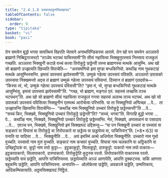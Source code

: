 ```yaml
---
title: "2.4.1.8 उच्चारछड्डनसिक्खापद"
tableOfContents: false
sidebar:
  order: 9
type: "tipitaka"
basket: "vi"
book: "paci"
---
```



<DynamicBreadcrumb />

<Division number="824" book="paci">

<Paragraph number="2635" book="paci">
तेन समयेन बुद्धो भगवा सावत्थियं विहरति जेतवने अनाथपिण्डिकस्स आरामे. तेन खो पन समयेन अञ्ञतरो ब्राह्मणो निब्बिट्ठराजभटो “तञ्ञेव भटपथं याचिस्सामी”ति सीसं नहायित्वा भिक्खुनुपस्सयं निस्साय राजकुलं गच्छति. अञ्ञतरा भिक्खुनी कटाहे वच्चं कत्वा तिरोकुट्टे छड्डेन्ती तस्स ब्राह्मणस्स मत्थके आसुम्भि. अथ खो सो ब्राह्मणो उज्झायति खिय्यति विपाचेति—  “अस्समणियो इमा मुण्डा बन्धकिनियो. कथञ्हि नाम गूथकटाहं मत्थके आसुम्भिस्सन्ति. इमासं उपस्सयं झापेस्सामी”ति. उम्मुकं गहेत्वा उपस्सयं पविसति. अञ्ञतरो उपासको उपस्सया निक्खमन्तो अद्दस तं ब्राह्मणं उम्मुकं गहेत्वा उपस्सयं पविसन्तं. दिस्वान तं ब्राह्मणं एतदवोच—  “किस्स त्वं, भो, उम्मुकं गहेत्वा उपस्सयं पविससी”ति? “इमा मं, भो, मुण्डा बन्धकिनियो गूथकटाहं मत्थके आसुम्भिंसु. इमासं उपस्सयं झापेस्सामी”ति. “गच्छ, भो ब्राह्मण, मङ्गलं एतं. सहस्सं लच्छसि तञ्च भटपथन्”ति. अथ खो सो ब्राह्मणो सीसं नहायित्वा राजकुलं गन्त्वा सहस्सं अलत्थ तञ्च भटपथं.
</Paragraph>

<Paragraph number="2636" book="paci">
अथ खो सो उपासको उपस्सयं पविसित्वा भिक्खुनीनं एतमत्थं आरोचेत्वा परिभासि. या ता भिक्खुनियो अप्पिच्छा …पे…  ता उज्झायन्ति खिय्यन्ति विपाचेन्ति—  “कथञ्हि नाम भिक्खुनियो उच्चारं तिरोकुट्टे छड्डेस्सन्ती”ति …पे…  “सच्चं किर, भिक्खवे, भिक्खुनियो उच्चारं तिरोकुट्टे छड्डेन्ती”ति? “सच्चं, भगवा”ति. विगरहि बुद्धो भगवा …पे…  कथञ्हि नाम, भिक्खवे, भिक्खुनियो उच्चारं तिरोकुट्टे छड्डेस्सन्ति. नेतं, भिक्खवे, अप्पसन्नानं वा पसादाय …पे…  एवञ्च पन, भिक्खवे, भिक्खुनियो इमं सिक्खापदं उद्दिसन्तु—
</Paragraph>

</Division>
<Division number="825" book="paci">

<Paragraph number="2637" book="paci">
<Emphasis>“या पन भिक्खुनी उच्चारं वा पस्सावं वा सङ्कारं वा विघासं वा तिरोकुट्टे वा तिरोपाकारे वा छड्डेय्य वा छड्डापेय्य वा, पाचित्तियन्”</Emphasis>ति. (*8*:<Emphasis>63</Emphasis>)
</Paragraph>

</Division>
<Division number="826" book="paci">

<Paragraph number="2638" book="paci">
<Emphasis>या पना</Emphasis>ति या यादिसा …पे…  <Emphasis>भिक्खुनी</Emphasis>ति …पे…  अयं इमस्मिं अत्थे अधिप्पेता भिक्खुनीति.
</Paragraph>

<Paragraph number="2639" book="paci">
<Emphasis>उच्चारो</Emphasis> नाम गूथो वुच्चति. <Emphasis>पस्सावो</Emphasis> नाम मुत्तं वुच्चति.
</Paragraph>

<Paragraph number="2640" book="paci">
<Emphasis>सङ्कारं</Emphasis> नाम कचवरं वुच्चति.
</Paragraph>

<Paragraph number="2641" book="paci">
<Emphasis>विघासं</Emphasis> नाम चलकानि वा अट्ठिकानि वा उच्छिट्ठोदकं वा.
</Paragraph>

<Paragraph number="2642" book="paci">
<Emphasis>कुट्टो</Emphasis> नाम तयो कुट्टा—  इट्ठकाकुट्टो, सिलाकुट्टो, दारुकुट्टो.
</Paragraph>

<Paragraph number="2643" book="paci">
<Emphasis>पाकारो</Emphasis> नाम तयो पाकारा—  इट्ठकापाकारो, सिलापाकारो, दारुपाकारो.
</Paragraph>

<Paragraph number="2644" book="paci">
<Emphasis>तिरोकुट्टे</Emphasis>ति कुट्टस्स परतो. <Emphasis>तिरोपाकारे</Emphasis>ति पाकारस्स परतो.
</Paragraph>

<Paragraph number="2645" book="paci">
<Emphasis>छड्डेय्या</Emphasis>ति सयं छड्डेति, आपत्ति पाचित्तियस्स.
</Paragraph>

<Paragraph number="2646" book="paci">
<Emphasis>छड्डापेय्या</Emphasis>ति अञ्ञं आणापेति, आपत्ति दुक्कटस्स. सकिं आणत्ता बहुकम्पि छड्डेति, आपत्ति पाचित्तियस्स.
</Paragraph>

</Division>
<Division number="827" book="paci">

<Paragraph number="2647" book="paci">
अनापत्ति—  ओलोकेत्वा छड्डेति, अवळञ्जे छड्डेति, उम्मत्तिकाय, आदिकम्मिकायाति.

</Paragraph>
</Division>

<Paragraph number="2648" type="center" book="paci">
अट्ठमसिक्खापदं निट्ठितं.
</Paragraph>
